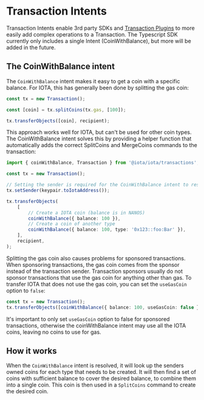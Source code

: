 # Transaction Intents

Transaction Intents enable 3rd party SDKs and [Transaction Plugins](../plugins) to more easily add
complex operations to a Transaction. The Typescript SDK currently only includes a single Intent
(CoinWithBalance), but more will be added in the future.

## The CoinWithBalance intent

The `CoinWithBalance` intent makes it easy to get a coin with a specific balance. For IOTA, this has
generally been done by splitting the gas coin:

```typescript
const tx = new Transaction();

const [coin] = tx.splitCoins(tx.gas, [100]);

tx.transferObjects([coin], recipient);
```

This approach works well for IOTA, but can't be used for other coin types. The CoinWithBalance intent
solves this by providing a helper function that automatically adds the correct SplitCoins and
MergeCoins commands to the transaction:

```typescript
import { coinWithBalance, Transaction } from '@iota/iota/transactions';

const tx = new Transaction();

// Setting the sender is required for the CoinWithBalance intent to resolve coins when not using the gas coin
tx.setSender(keypair.toIotaAddress());

tx.transferObjects(
	[
		// Create a IOTA coin (balance is in NANOS)
		coinWithBalance({ balance: 100 }),
		// Create a coin of another type
		coinWithBalance({ balance: 100, type: '0x123::foo:Bar' }),
	],
	recipient,
);
```

Splitting the gas coin also causes problems for sponsored transactions. When sponsoring
transactions, the gas coin comes from the sponsor instead of the transaction sender. Transaction
sponsors usually do not sponsor transactions that use the gas coin for anything other than gas. To
transfer IOTA that does not use the gas coin, you can set the `useGasCoin` option to `false`:

```typescript
const tx = new Transaction();
tx.transferObjects([coinWithBalance({ balance: 100, useGasCoin: false })], recipient);
```

It's important to only set `useGasCoin` option to false for sponsored transactions, otherwise the
coinWithBalance intent may use all the IOTA coins, leaving no coins to use for gas.

## How it works

When the `CoinWithBalance` intent is resolved, it will look up the senders owned coins for each type
that needs to be created. It will then find a set of coins with sufficient balance to cover the
desired balance, to combine them into a single coin. This coin is then used in a `SplitCoins`
command to create the desired coin.
